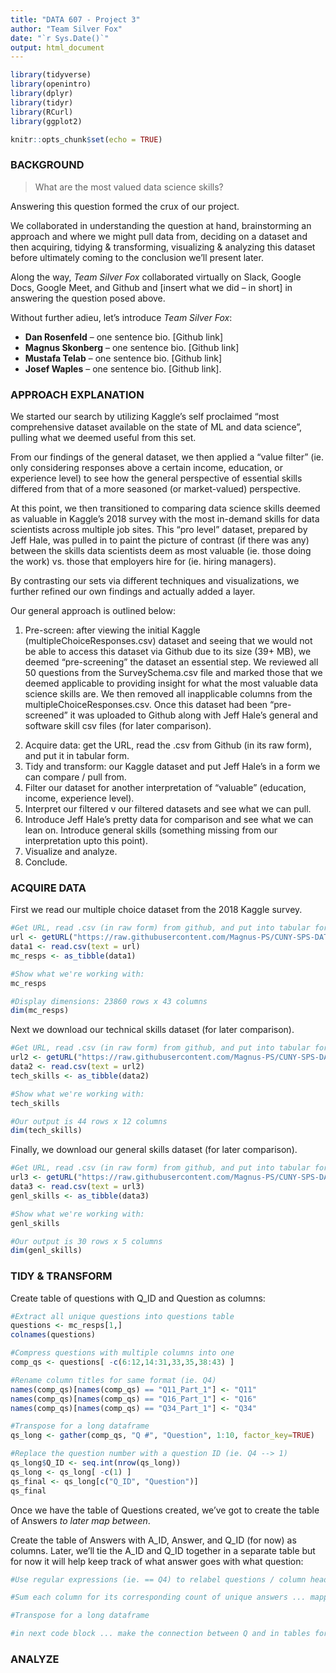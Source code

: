 ---
title: "DATA 607 - Project 3"
author: "Team Silver Fox"
date: "`r Sys.Date()`"
output: html_document
---


```{r load-packages, include=FALSE}
library(tidyverse)
library(openintro)
library(dplyr)
library(tidyr)
library(RCurl)
library(ggplot2)
```


```{r setup, include=FALSE}
knitr::opts_chunk$set(echo = TRUE)
```

### BACKGROUND

> What are the most valued data science skills?

Answering this question formed the crux of our project. 

We collaborated in understanding the question at hand, brainstorming an approach and where we might pull data from, deciding on a dataset and then acquiring, tidying & transforming, visualizing & analyzing this dataset before ultimately coming to the conclusion we'll present later.

Along the way, *Team Silver Fox*  collaborated virtually on Slack, Google Docs, Google Meet, and Github and [insert what we did – in short] in answering the question posed above.

Without further adieu, let’s introduce *Team Silver Fox*:

* **Dan Rosenfeld** – one sentence bio. [Github link]
* **Magnus Skonberg** – one sentence bio. [Github link]
* **Mustafa Telab** – one sentence bio. [Github link]
* **Josef Waples** – one sentence bio. [Github link].

### APPROACH EXPLANATION

We started our search by utilizing Kaggle’s self proclaimed “most comprehensive dataset available on the state of ML and data science”, pulling what we deemed useful from this set.

From our findings of the general dataset, we then applied a “value filter” (ie. only considering responses above a certain income, education, or experience level) to see how the general perspective of essential skills differed from that of a more seasoned (or market-valued) perspective.

At this point, we then transitioned to comparing data science skills deemed as valuable in Kaggle's 2018 survey with the most in-demand skills for data scientists across multiple job sites. This "pro level" dataset, prepared by Jeff Hale, was pulled in to paint the picture of contrast (if there was any) between the skills data scientists deem as most valuable (ie. those doing the work) vs. those that employers hire for (ie. hiring managers).

By contrasting our sets via different techniques and visualizations, we further refined our own findings and actually added a layer.

Our general approach is outlined below:

1. Pre-screen: after viewing the initial Kaggle (multipleChoiceResponses.csv) dataset and seeing that we would not be able to access this dataset via Github due to its size (39+ MB), we deemed “pre-screening” the dataset an essential step. We reviewed all 50 questions from the SurveySchema.csv file and marked those that we deemed applicable to providing insight for what the most valuable data science skills are. We then removed all inapplicable columns from the multipleChoiceResponses.csv. Once this dataset had been “pre-screened” it was uploaded to Github along with Jeff Hale’s general and software skill csv files (for later comparison).

<!--If this step is unclear please let me (Magnus) know. I can flesh out more exactly what the criteria was for keeping v. deleting columns (questions) ...-->

2. Acquire data: get the URL, read the .csv from Github (in its raw form), and put it in tabular form.
3. Tidy and transform: our Kaggle dataset and put Jeff Hale’s in a form we can compare / pull from.
4. Filter our dataset for another interpretation of “valuable” (education, income, experience level).
5. Interpret our filtered v our filtered datasets and see what we can pull.
6. Introduce Jeff Hale’s pretty data for comparison and see what we can lean on. Introduce general skills (something missing from our interpretation upto this point).
7. Visualize and analyze.
8. Conclude.

<!--This is a work-in-progress. There are probably a number of points above that could be better worded / fleshed out etc. I was just chug-a-lugging along today and wanted to jot out where our analysis could go based on the words "most valuable" ...-->

### ACQUIRE DATA

First we read our multiple choice dataset from the 2018 Kaggle survey.
```{r}
#Get URL, read .csv (in raw form) from github, and put into tabular form
url <- getURL("https://raw.githubusercontent.com/Magnus-PS/CUNY-SPS-DATA-607/Project-3/pertinent_mc_resps.csv")
data1 <- read.csv(text = url)
mc_resps <- as_tibble(data1)

#Show what we're working with:
mc_resps

#Display dimensions: 23860 rows x 43 columns
dim(mc_resps)

```

Next we download our technical skills dataset (for later comparison).

```{r}
#Get URL, read .csv (in raw form) from github, and put into tabular form
url2 <- getURL("https://raw.githubusercontent.com/Magnus-PS/CUNY-SPS-DATA-607/Project-3/ds_software.csv")
data2 <- read.csv(text = url2)
tech_skills <- as_tibble(data2)

#Show what we're working with:
tech_skills

#Our output is 44 rows x 12 columns
dim(tech_skills)

```

Finally, we download our general skills dataset (for later comparison).

```{r}
#Get URL, read .csv (in raw form) from github, and put into tabular form
url3 <- getURL("https://raw.githubusercontent.com/Magnus-PS/CUNY-SPS-DATA-607/Project-3/ds_general.csv")
data3 <- read.csv(text = url3)
genl_skills <- as_tibble(data3)

#Show what we're working with:
genl_skills

#Our output is 30 rows x 5 columns
dim(genl_skills)

```

### TIDY & TRANSFORM

Create table of questions with Q_ID and Question as columns:

```{r}
#Extract all unique questions into questions table
questions <- mc_resps[1,]
colnames(questions)

#Compress questions with multiple columns into one
comp_qs <- questions[ -c(6:12,14:31,33,35,38:43) ]

#Rename column titles for same format (ie. Q4)
names(comp_qs)[names(comp_qs) == "Q11_Part_1"] <- "Q11"
names(comp_qs)[names(comp_qs) == "Q16_Part_1"] <- "Q16"
names(comp_qs)[names(comp_qs) == "Q34_Part_1"] <- "Q34"

#Transpose for a long dataframe
qs_long <- gather(comp_qs, "Q #", "Question", 1:10, factor_key=TRUE)

#Replace the question number with a question ID (ie. Q4 --> 1)
qs_long$Q_ID <- seq.int(nrow(qs_long)) 
qs_long <- qs_long[ -c(1) ]
qs_final <- qs_long[c("Q_ID", "Question")]
qs_final

```

Once we have the table of Questions created, we've got to create the table of Answers *to later map between*.

Create the table of Answers with A_ID, Answer, and Q_ID (for now) as columns. Later, we'll tie the A_ID and Q_ID together in a separate table but for now it will help keep track of what answer goes with what question:

```{r}
#Use regular expressions (ie. == Q4) to relabel questions / column headers with corresponding question ID

#Sum each column for its corresponding count of unique answers ... mapped to the unique answer

#Transpose for a long dataframe

#in next code block ... make the connection between Q and in tables for "general skills", "technical skills" or "value filter" (refer to ERD)

```

### ANALYZE